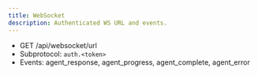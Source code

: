 ```yaml
---
title: WebSocket
description: Authenticated WS URL and events.
---
```


- GET /api/websocket/url
- Subprotocol: `auth.<token>`
- Events: agent_response, agent_progress, agent_complete, agent_error
